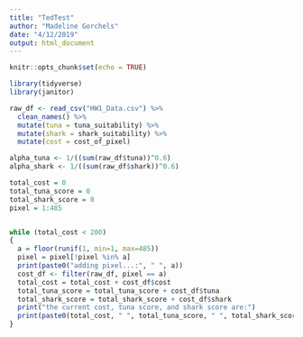 ```yaml
---
title: "TedTest"
author: "Madeline Gorchels"
date: "4/12/2019"
output: html_document
---
```


```r
knitr::opts_chunk$set(echo = TRUE)
```

```r
library(tidyverse)
library(janitor)
```

```r
raw_df <- read_csv("HW1_Data.csv") %>% 
  clean_names() %>% 
  mutate(tuna = tuna_suitability) %>% 
  mutate(shark = shark_suitability) %>% 
  mutate(cost = cost_of_pixel)
```

```r

alpha_tuna <- 1/((sum(raw_df$tuna))^0.6)
alpha_shark <- 1/((sum(raw_df$shark))^0.6)

```

```r

total_cost = 0
total_tuna_score = 0
total_shark_score = 0
pixel = 1:485


while (total_cost < 200)
{
  a = floor(runif(1, min=1, max=485))
  pixel = pixel[!pixel %in% a]
  print(paste0("adding pixel...:", " ", a))
  cost_df <- filter(raw_df, pixel == a)
  total_cost = total_cost + cost_df$cost
  total_tuna_score = total_tuna_score + cost_df$tuna
  total_shark_score = total_shark_score + cost_df$shark
  print("the current cost, tuna score, and shark score are:")
  print(paste0(total_cost, " ", total_tuna_score, " ", total_shark_score))
}
```


